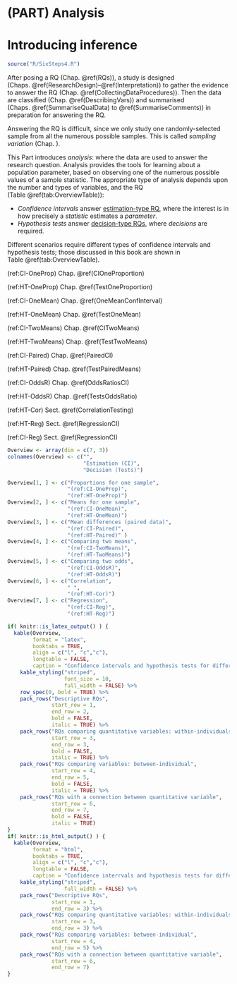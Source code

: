 # (PART) Analysis {-}


# Introducing inference {#Introducing-Inference}


```r
source("R/SixSteps4.R")
```



<!-- \begin{cols} -->
<!-- \begin{col}{0.60\textwidth} -->

<!-- \begin{objectivesBox}{iconmonstr-target-4-240.png} -->
<!-- So far, you have learnt to ask a RQ, design a study, describe and summarise the data, understand how sample statistics vary from sample to sample. -->
<!-- \textbf{In this chapter}, you will be introduced to the two big ideas in inference: \emph{confidence intervals} and \emph{hypothesis testing}. -->
<!-- You will learn to: -->
<!-- \begin{itemize}\tightlist -->
<!--   \item -->
<!--   explain the purpose of a confidence interval. -->
<!--   \item -->
<!--   explain the purpose of hypothesis testing. -->
<!-- \end{itemize} -->
<!-- \end{objectivesBox} -->

<!-- \end{col} -->

<!-- \begin{col}{0.05\textwidth} -->
<!-- ~ -->
<!-- \end{col} -->

<!-- \begin{col}{0.35\textwidth} -->
<!-- ```{r fig.width=3, out.width="95%"} -->
<!-- SixSteps3(5,  -->
<!--          "Analysis: CIs and Tests") -->
<!-- ``` -->
<!-- \end{col} -->
<!-- \end{cols} -->





<!-- Introductions; easier to separate by format -->
<!-- ```{r, child = if (knitr::is_html_output()){'./introductions/23-Inference-Intro-HTML.Rmd'} else {'./introductions/23-Inference-Intro-LaTeX.Rmd'}} -->
<!-- ``` -->


\begin{cols}
\begin{col}{0.55\textwidth}

\begin{objectivesBox}{iconmonstr-target-4-240.png}
So far, you have learnt to ask a RQ, design a study, classify and summarise the data, understand sampling variation.
\textbf{In this chapter}, you will be introduced to the two big ideas in inference: \emph{confidence intervals} and \emph{hypothesis testing}.


You will learn to:
\begin{itemize}\tightlist
  \item
  explain the purpose of a confidence interval.
  \item
  explain the purpose of hypothesis testing.
\end{itemize}


\end{objectivesBox}
\hfill
\null
\end{col}

\begin{col}{0.05\textwidth}
~
\end{col}

\begin{col}{0.40\textwidth}


```r
source("R/SixSteps4.R")
SixSteps4(5, 
         "Analysis: CIs and Tests")
```
\end{col}
\end{cols}






After posing a RQ (Chap.\ \@ref(RQs)), a study is designed (Chaps.\ \@ref(ResearchDesign)--\@ref(Interpretation)) to gather the evidence to answer the RQ (Chap.\ \@ref(CollectingDataProcedures)).
Then the data are classified (Chap.\ \@ref(DescribingVars)) and summarised (Chaps.\ \@ref(SummariseQualData) to\ \@ref(SummariseComments)) in preparation for answering the RQ.

Answering the RQ is difficult, since we only study one randomly-selected sample from all the numerous possible samples.
This is called *sampling variation* (Chap.\ \ref{SamplingVariation}).

This Part introduces *analysis*: where the data are used to answer the research question.
Analysis provides the tools for learning about a population parameter, based on observing one of the numerous possible values of a sample statistic.
The appropriate type of analysis depends upon the number and types of variables, and the RQ (Table\ \@ref(tab:OverviewTable)):

* *Confidence intervals* answer [estimation-type RQ](#TypesOfRQs), where the interest is in how precisely a *statistic* estimates a *parameter*.
* *Hypothesis tests* answer [decision-type RQs](#TypesOfRQs), where *decisions* are required.

Different scenarios require different types of confidence intervals and hypothesis tests; those discussed in this book are shown in Table\ \@ref(tab:OverviewTable).

(ref:CI-OneProp) Chap.\ \@ref(CIOneProportion)

(ref:HT-OneProp) Chap.\ \@ref(TestOneProportion)

(ref:CI-OneMean) Chap.\ \@ref(OneMeanConfInterval)

(ref:HT-OneMean) Chap.\ \@ref(TestOneMean)

(ref:CI-TwoMeans) Chap.\ \@ref(CITwoMeans)

(ref:HT-TwoMeans) Chap.\ \@ref(TestTwoMeans)

(ref:CI-Paired) Chap.\ \@ref(PairedCI)

(ref:HT-Paired) Chap.\ \@ref(TestPairedMeans)

(ref:CI-OddsR) Chap.\ \@ref(OddsRatiosCI)

(ref:HT-OddsR) Chap.\ \@ref(TestsOddsRatio)

(ref:HT-Cor) Sect.\ \@ref(CorrelationTesting)

(ref:HT-Reg) Sect.\ \@ref(RegressionCI)

(ref:CI-Reg) Sect.\ \@ref(RegressionCI)

```r
Overview <- array(dim = c(7, 3))
colnames(Overview) <- c("",
                        "Estimation (CI)",
                        "Decision (Tests)")

Overview[1, ] <- c("Proportions for one sample",
                   "(ref:CI-OneProp)",
                   "(ref:HT-OneProp)")
Overview[2, ] <- c("Means for one sample",
                   "(ref:CI-OneMean)",
                   "(ref:HT-OneMean)")
Overview[3, ] <- c("Mean differences (paired data)",
                   "(ref:CI-Paired)",
                   "(ref:HT-Paired)" )
Overview[4, ] <- c("Comparing two means",
                   "(ref:CI-TwoMeans)",
                   "(ref:HT-TwoMeans)")
Overview[5, ] <- c("Comparing two odds", 
                   "(ref:CI-OddsR)",
                   "(ref:HT-OddsR)")
Overview[6, ] <- c("Correlation", 
                   " ",
                   "(ref:HT-Cor)")
Overview[7, ] <- c("Regression", 
                   "(ref:CI-Reg)",
                   "(ref:HT-Reg)")

if( knitr::is_latex_output() ) {
  kable(Overview,
        format = "latex",
        booktabs = TRUE,
        align = c("l", "c","c"),
        longtable = FALSE,
        caption = "Confidence intervals and hypothesis tests for different situations") %>%
    kable_styling("striped", 
                  font_size = 10,
                  full_width = FALSE) %>%
    row_spec(0, bold = TRUE) %>%
    pack_rows("Descriptive RQs", 
              start_row = 1, 
              end_row = 2,
              bold = FALSE, 
              italic = TRUE) %>%
    pack_rows("RQs comparing quantitative variables: within-individuals", 
              start_row = 3, 
              end_row = 3,
              bold = FALSE, 
              italic = TRUE) %>%
    pack_rows("RQs comparing variables: between-individual", 
              start_row = 4, 
              end_row = 5,
              bold = FALSE, 
              italic = TRUE) %>%
    pack_rows("RQs with a connection between quantitative variable", 
              start_row = 6, 
              end_row = 7,
              bold = FALSE, 
              italic = TRUE)
}
if( knitr::is_html_output() ) {
  kable(Overview,
        format = "html",
        booktabs = TRUE,
        align = c("l", "c","c"),
        longtable = FALSE,
        caption = "Confidence interrvals and hypothesis tests for different situations") %>%
    kable_styling("striped", 
                  full_width = FALSE) %>%
    pack_rows("Descriptive RQs", 
              start_row = 1, 
              end_row = 3) %>%
    pack_rows("RQs comparing quantitative variables: within-individuals", 
              start_row = 3, 
              end_row = 3) %>%
    pack_rows("RQs comparing variables: between-individual", 
              start_row = 4, 
              end_row = 5) %>%
    pack_rows("RQs with a connection between quantitative variable", 
              start_row = 6, 
              end_row = 7)
}
```




